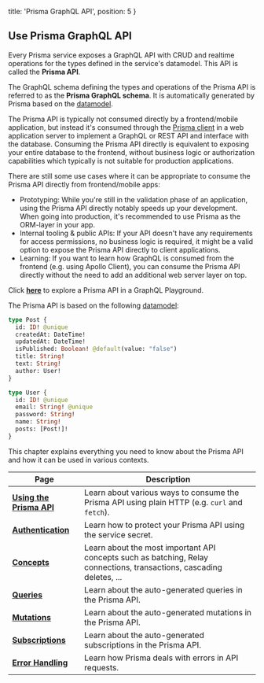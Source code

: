 
  title: 'Prisma GraphQL API',
  position: 5
}

## Use Prisma GraphQL API

Every Prisma service exposes a GraphQL API with CRUD and realtime operations for the types defined in the service's datamodel. This API is called the **Prisma API**.

The GraphQL schema defining the types and operations of the Prisma API is referred to as the **Prisma GraphQL schema**. It is automatically generated by Prisma based on the [datamodel](knul).

The Prisma API is typically not consumed directly by a frontend/mobile application, but instead it's consumed through the [Prisma client](/prisma-client) in a web application server to implement a GraphQL or REST API and interface with the database. Consuming the Prisma API directly is equivalent to exposing your entire database to the frontend, without business logic or authorization capabilities which typically is not suitable for production applications.

There are still some use cases where it can be appropriate to consume the Prisma API directly from frontend/mobile apps:

- Prototyping: While you're still in the validation phase of an application, using the Prisma API directly notably speeds up your development. When going into production, it's recommended to use Prisma as the ORM-layer in your app.
- Internal tooling & public APIs: If your API doesn't have any requirements for access permissions, no business logic is required, it might be a valid option to expose the Prisma API directly to client applications.
- Learning: If you want to learn how GraphQL is consumed from the frontend (e.g. using Apollo Client), you can consume the Prisma API directly without the need to add an additional web server layer on top.

<Collapse title="Try out the Prisma API in a GrapQL Playground">

Click [**here**](https://eu1.prisma.sh/running-examples/hello-world/dev) to explore a Prisma API in a GraphQL Playground.

The Prisma API is based on the following [datamodel](knul):

```graphql
type Post {
  id: ID! @unique
  createdAt: DateTime!
  updatedAt: DateTime!
  isPublished: Boolean! @default(value: "false")
  title: String!
  text: String!
  author: User!
}

type User {
  id: ID! @unique
  email: String! @unique
  password: String!
  name: String!
  posts: [Post!]!
}
```

</Collapse>

This chapter explains everything you need to know about the Prisma API and how it can be used in various contexts.

| Page | Description |
| -- | --- |
| [**Using the Prisma API**](nms2) | Learn about various ways to consume the Prisma API using plain HTTP (e.g. `curl` and `fetch`). |
| [**Authentication**](ghd4) | Learn how to protect your Prisma API using the service secret. |
| [**Concepts**](vw4d) | Learn about the most important API concepts such as batching, Relay connections, transactions, cascading deletes, ... 
| [**Queries**](qwe1) | Learn about the auto-generated queries in the Prisma API. |
| [**Mutations**](qwe2) | Learn about the auto-generated mutations in the Prisma API. |
| [**Subscriptions**](qwe3) | Learn about the auto-generated subscriptions in the Prisma API. |
| [**Error Handling**](pdfv) | Learn how Prisma deals with errors in API requests. |